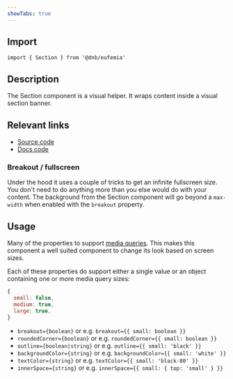 ```yaml
---
showTabs: true
---
```


## Import

```tsx
import { Section } from '@dnb/eufemia'
```

## Description

The Section component is a visual helper. It wraps content inside a visual section banner.

## Relevant links

- [Source code](https://github.com/dnbexperience/eufemia/tree/main/packages/dnb-eufemia/src/components/section)
- [Docs code](https://github.com/dnbexperience/eufemia/tree/main/packages/dnb-design-system-portal/src/docs/uilib/components/section)

### Breakout / fullscreen

Under the hood it uses a couple of tricks to get an infinite fullscreen size. You don't need to do anything more than you else would do with your content. The background from the Section component will go beyond a `max-width` when enabled with the `breakout` property.

## Usage

Many of the properties to support [media queries](/uilib/layout/media-queries/). This makes this component a well suited component to change its look based on screen sizes.

Each of these properties do support either a single value or an object containing one or more media query sizes:

```js
{
  small: false,
  medium: true,
  large: true,
}
```

- `breakout={boolean}` or e.g. `breakout={{ small: boolean }}`
- `roundedCorner={boolean}` or e.g. `roundedCorner={{ small: boolean }}`
- `outline={boolean|string}` or e.g. `outline={{ small: 'black' }}`
- `backgroundColor={string}` or e.g. `backgroundColor={{ small: 'white' }}`
- `textColor={string}` or e.g. `textColor={{ small: 'black-80' }}`
- `innerSpace={string}` or e.g. `innerSpace={{ small: { top: 'small' } }}`
